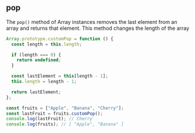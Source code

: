 
## pop

The `pop()` method of Array instances removes the last element
from an array and returns that element. This method changes the
length of the array

```js
Array.prototype.customPop = function () {
  const length = this.length;

  if (length === 0) {
    return undefined;
  }

  const lastElement = this[length - 1];
  this.length = length - 1;

  return lastElement;
};

const fruits = ["Apple", "Banana", "Cherry"];
const lastFruit = fruits.customPop();
console.log(lastFruit); // Cherry
console.log(fruits); // [ "Apple", "Banana" ]
```
